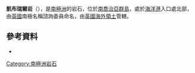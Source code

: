 {{Coord|54|19|S|36|14|W|source:GNIS|display=title}}

'''凱布瑞爾岩'''（{{lang-en|Cabrial Rock}}），是[[南極洲|南極洲]]的岩石，位於[[南喬治亞群島|南喬治亞群島]]，處於[[海洋港|海洋港]]入口處北部，由[[英國|英國]]南極名稱諮詢委員命名，由[[英國海外領土|英國海外領土]]管轄。

==參考資料==
* {{usgs-gazetteer|id=2273}}

{{Antarctica-geo-stub}}
[[Category:南極洲岩石|Category:南極洲岩石]]
